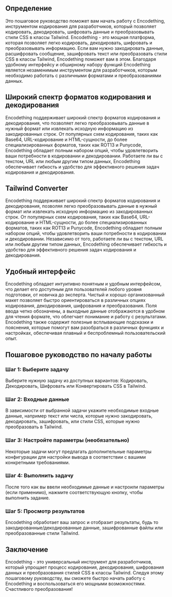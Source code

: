 ## Определение 

Это пошаговое руководство поможет вам начать работу с Encodething, инструментом кодирования для разработчиков, который позволяет кодировать, декодировать, шифровать данные и преобразовывать стили CSS в классы Tailwind. Encodething - это мощная платформа, которая позволяет легко кодировать, декодировать, шифровать и преобразовывать информацию. Если вам нужно закодировать данные, расшифровать сообщение, зашифровать текст или преобразовать стили CSS в классы Tailwind, Encodething поможет вам в этом. Благодаря удобному интерфейсу и обширному набору функций Encodething является незаменимым инструментом для разработчиков, которым необходимо работать с различными форматами и преобразованиями данных.

## Широкий спектр форматов кодирования и декодирования

Encodething поддерживает широкий спектр форматов кодирования и декодирования, что позволяет легко преобразовывать данные в нужный формат или извлекать исходную информацию из закодированных строк. От популярных схем кодирования, таких как Base64, URL-кодирование и HTML-сущности, до более специализированных форматов, таких как ROT13 и Punycode, Encodething обладает полным набором опций, чтобы удовлетворить ваши потребности в кодировании и декодировании. Работаете ли вы с текстом, URL или любым другим типом данных, Encodething обеспечивает гибкость и удобство для эффективного решения задач кодирования и декодирования.

## Tailwind Converter

Encodething поддерживает широкий спектр форматов кодирования и декодирования, позволяя легко преобразовывать данные в нужный формат или извлекать исходную информацию из закодированных строк. От популярных схем кодирования, таких как Base64, URL-кодирование и HTML-сущности, до более специализированных форматов, таких как ROT13 и Punycode, Encodething обладает полным набором опций, чтобы удовлетворить ваши потребности в кодировании и декодировании. Независимо от того, работаете ли вы с текстом, URL или любым другим типом данных, Encodething обеспечивает гибкость и удобство для эффективного решения задач кодирования и декодирования.

## Удобный интерфейс

Encodething обладает интуитивно понятным и удобным интерфейсом, что делает его доступным для пользователей любого уровня подготовки, от новичка до эксперта. Чистый и хорошо организованный макет позволяет быстро ориентироваться в различных опциях кодирования, декодирования, шифрования и преобразования. Поля ввода четко обозначены, а выходные данные отображаются в удобном для чтения формате, что облегчает понимание и работу с результатами. Encodething также содержит полезные всплывающие подсказки и пояснения, которые помогут вам разобраться в различных функциях и настройках, обеспечивая плавный и беспроблемный пользовательский опыт.

## Пошаговое руководство по началу работы

### Шаг 1: Выберите задачу

Выберите нужную задачу из доступных вариантов: Кодировать, Декодировать, Шифровать или Конвертировать CSS в Tailwind.

### Шаг 2: Входные данные

В зависимости от выбранной задачи укажите необходимые входные данные, например текст или числа, которые нужно закодировать, декодировать, зашифровать, или стили CSS, которые нужно преобразовать в Tailwind.


### Шаг 3: Настройте параметры (необязательно)

Некоторые задачи могут предлагать дополнительные параметры конфигурации для настройки вывода в соответствии с вашими конкретными требованиями.

### Шаг 4: Выполнить задачу

После того как вы ввели необходимые данные и настроили параметры (если применимо), нажмите соответствующую кнопку, чтобы выполнить задание. 

### Шаг 5: Просмотр результатов

Encodething обработает ваш запрос и отобразит результаты, будь то закодированные/декодированные данные, зашифрованные файлы или преобразованные стили Tailwind. 

## Заключение

Encodething - это универсальный инструмент для разработчиков, который упрощает процесс кодирования, декодирования, шифрования данных и преобразования стилей CSS в классы Tailwind. Следуя этому пошаговому руководству, вы сможете быстро начать работу с Encodething и воспользоваться его мощными возможностями. Счастливого преобразования!